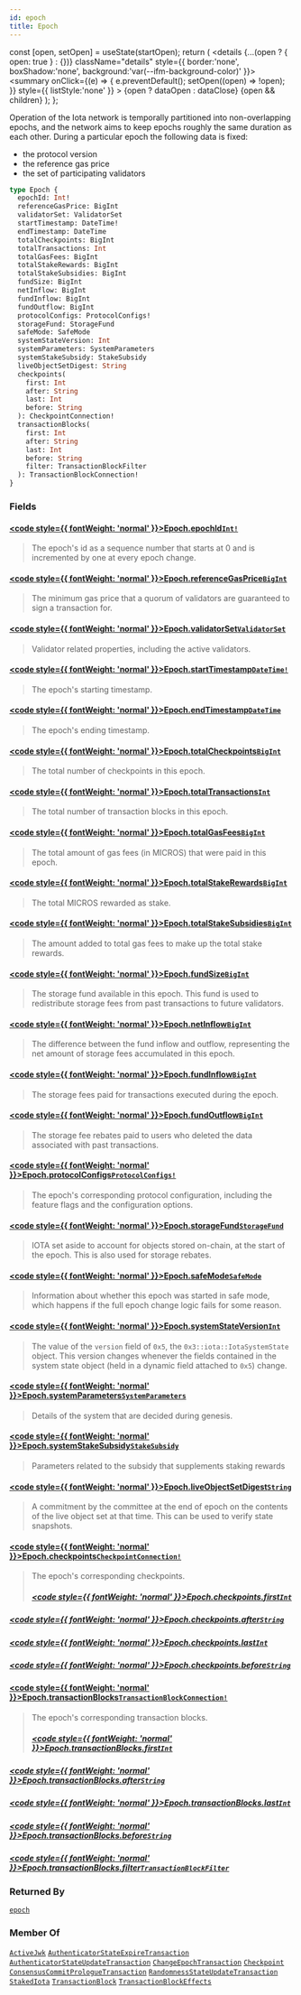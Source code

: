 ```yaml
---
id: epoch
title: Epoch
---
```









  const [open, setOpen] = useState(startOpen);
  return (
    <details {...(open ? { open: true } : {})} className="details" style={{ border:'none', boxShadow:'none', background:'var(--ifm-background-color)' }}>
      <summary
        onClick={(e) => {
          e.preventDefault();
          setOpen((open) => !open);
        }}
        style={{ listStyle:'none' }}
      >
      {open ? dataOpen : dataClose}
      </summary>
      {open && children}
    </details>
  );
};








Operation of the Iota network is temporally partitioned into non-overlapping
epochs, and the network aims to keep epochs roughly the same duration as
each other. During a particular epoch the following data is fixed:

- the protocol version
- the reference gas price
- the set of participating validators


```graphql
type Epoch {
  epochId: Int!
  referenceGasPrice: BigInt
  validatorSet: ValidatorSet
  startTimestamp: DateTime!
  endTimestamp: DateTime
  totalCheckpoints: BigInt
  totalTransactions: Int
  totalGasFees: BigInt
  totalStakeRewards: BigInt
  totalStakeSubsidies: BigInt
  fundSize: BigInt
  netInflow: BigInt
  fundInflow: BigInt
  fundOutflow: BigInt
  protocolConfigs: ProtocolConfigs!
  storageFund: StorageFund
  safeMode: SafeMode
  systemStateVersion: Int
  systemParameters: SystemParameters
  systemStakeSubsidy: StakeSubsidy
  liveObjectSetDigest: String
  checkpoints(
    first: Int
    after: String
    last: Int
    before: String
  ): CheckpointConnection!
  transactionBlocks(
    first: Int
    after: String
    last: Int
    before: String
    filter: TransactionBlockFilter
  ): TransactionBlockConnection!
}
```




### Fields

#### [<code style={{ fontWeight: 'normal' }}>Epoch.<b>epochId</b></code>](#)<Bullet />[`Int!`](/references/iota-api/iota-graphql/reference/types/scalars/int) <Badge class="badge badge--secondary" text="non-null"/> <Badge class="badge badge--secondary" text="scalar"/> 
> 
> 
> The epoch's id as a sequence number that starts at 0 and is incremented
> by one at every epoch change.
> 

#### [<code style={{ fontWeight: 'normal' }}>Epoch.<b>referenceGasPrice</b></code>](#)<Bullet />[`BigInt`](/references/iota-api/iota-graphql/reference/types/scalars/big-int) <Badge class="badge badge--secondary" text="scalar"/> 
> 
> 
> The minimum gas price that a quorum of validators are guaranteed to sign
> a transaction for.
> 

#### [<code style={{ fontWeight: 'normal' }}>Epoch.<b>validatorSet</b></code>](#)<Bullet />[`ValidatorSet`](/references/iota-api/iota-graphql/reference/types/objects/validator-set) <Badge class="badge badge--secondary" text="object"/> 
> 
> 
> Validator related properties, including the active validators.
> 

#### [<code style={{ fontWeight: 'normal' }}>Epoch.<b>startTimestamp</b></code>](#)<Bullet />[`DateTime!`](/references/iota-api/iota-graphql/reference/types/scalars/date-time) <Badge class="badge badge--secondary" text="non-null"/> <Badge class="badge badge--secondary" text="scalar"/> 
> 
> 
> The epoch's starting timestamp.
> 

#### [<code style={{ fontWeight: 'normal' }}>Epoch.<b>endTimestamp</b></code>](#)<Bullet />[`DateTime`](/references/iota-api/iota-graphql/reference/types/scalars/date-time) <Badge class="badge badge--secondary" text="scalar"/> 
> 
> 
> The epoch's ending timestamp.
> 

#### [<code style={{ fontWeight: 'normal' }}>Epoch.<b>totalCheckpoints</b></code>](#)<Bullet />[`BigInt`](/references/iota-api/iota-graphql/reference/types/scalars/big-int) <Badge class="badge badge--secondary" text="scalar"/> 
> 
> 
> The total number of checkpoints in this epoch.
> 

#### [<code style={{ fontWeight: 'normal' }}>Epoch.<b>totalTransactions</b></code>](#)<Bullet />[`Int`](/references/iota-api/iota-graphql/reference/types/scalars/int) <Badge class="badge badge--secondary" text="scalar"/> 
> 
> 
> The total number of transaction blocks in this epoch.
> 

#### [<code style={{ fontWeight: 'normal' }}>Epoch.<b>totalGasFees</b></code>](#)<Bullet />[`BigInt`](/references/iota-api/iota-graphql/reference/types/scalars/big-int) <Badge class="badge badge--secondary" text="scalar"/> 
> 
> 
> The total amount of gas fees (in MICROS) that were paid in this epoch.
> 

#### [<code style={{ fontWeight: 'normal' }}>Epoch.<b>totalStakeRewards</b></code>](#)<Bullet />[`BigInt`](/references/iota-api/iota-graphql/reference/types/scalars/big-int) <Badge class="badge badge--secondary" text="scalar"/> 
> 
> 
> The total MICROS rewarded as stake.
> 

#### [<code style={{ fontWeight: 'normal' }}>Epoch.<b>totalStakeSubsidies</b></code>](#)<Bullet />[`BigInt`](/references/iota-api/iota-graphql/reference/types/scalars/big-int) <Badge class="badge badge--secondary" text="scalar"/> 
> 
> 
> The amount added to total gas fees to make up the total stake rewards.
> 

#### [<code style={{ fontWeight: 'normal' }}>Epoch.<b>fundSize</b></code>](#)<Bullet />[`BigInt`](/references/iota-api/iota-graphql/reference/types/scalars/big-int) <Badge class="badge badge--secondary" text="scalar"/> 
> 
> 
> The storage fund available in this epoch.
> This fund is used to redistribute storage fees from past transactions
> to future validators.
> 

#### [<code style={{ fontWeight: 'normal' }}>Epoch.<b>netInflow</b></code>](#)<Bullet />[`BigInt`](/references/iota-api/iota-graphql/reference/types/scalars/big-int) <Badge class="badge badge--secondary" text="scalar"/> 
> 
> 
> The difference between the fund inflow and outflow, representing
> the net amount of storage fees accumulated in this epoch.
> 

#### [<code style={{ fontWeight: 'normal' }}>Epoch.<b>fundInflow</b></code>](#)<Bullet />[`BigInt`](/references/iota-api/iota-graphql/reference/types/scalars/big-int) <Badge class="badge badge--secondary" text="scalar"/> 
> 
> 
> The storage fees paid for transactions executed during the epoch.
> 

#### [<code style={{ fontWeight: 'normal' }}>Epoch.<b>fundOutflow</b></code>](#)<Bullet />[`BigInt`](/references/iota-api/iota-graphql/reference/types/scalars/big-int) <Badge class="badge badge--secondary" text="scalar"/> 
> 
> 
> The storage fee rebates paid to users who deleted the data associated
> with past transactions.
> 

#### [<code style={{ fontWeight: 'normal' }}>Epoch.<b>protocolConfigs</b></code>](#)<Bullet />[`ProtocolConfigs!`](/references/iota-api/iota-graphql/reference/types/objects/protocol-configs) <Badge class="badge badge--secondary" text="non-null"/> <Badge class="badge badge--secondary" text="object"/> 
> 
> 
> The epoch's corresponding protocol configuration, including the feature
> flags and the configuration options.
> 

#### [<code style={{ fontWeight: 'normal' }}>Epoch.<b>storageFund</b></code>](#)<Bullet />[`StorageFund`](/references/iota-api/iota-graphql/reference/types/objects/storage-fund) <Badge class="badge badge--secondary" text="object"/> 
> 
> 
> IOTA set aside to account for objects stored on-chain, at the start of
> the epoch. This is also used for storage rebates.
> 

#### [<code style={{ fontWeight: 'normal' }}>Epoch.<b>safeMode</b></code>](#)<Bullet />[`SafeMode`](/references/iota-api/iota-graphql/reference/types/objects/safe-mode) <Badge class="badge badge--secondary" text="object"/> 
> 
> 
> Information about whether this epoch was started in safe mode, which
> happens if the full epoch change logic fails for some reason.
> 

#### [<code style={{ fontWeight: 'normal' }}>Epoch.<b>systemStateVersion</b></code>](#)<Bullet />[`Int`](/references/iota-api/iota-graphql/reference/types/scalars/int) <Badge class="badge badge--secondary" text="scalar"/> 
> 
> 
> The value of the `version` field of `0x5`, the
> `0x3::iota::IotaSystemState` object.  This version changes whenever
> the fields contained in the system state object (held in a dynamic
> field attached to `0x5`) change.
> 

#### [<code style={{ fontWeight: 'normal' }}>Epoch.<b>systemParameters</b></code>](#)<Bullet />[`SystemParameters`](/references/iota-api/iota-graphql/reference/types/objects/system-parameters) <Badge class="badge badge--secondary" text="object"/> 
> 
> 
> Details of the system that are decided during genesis.
> 

#### [<code style={{ fontWeight: 'normal' }}>Epoch.<b>systemStakeSubsidy</b></code>](#)<Bullet />[`StakeSubsidy`](/references/iota-api/iota-graphql/reference/types/objects/stake-subsidy) <Badge class="badge badge--secondary" text="object"/> 
> 
> 
> Parameters related to the subsidy that supplements staking rewards
> 

#### [<code style={{ fontWeight: 'normal' }}>Epoch.<b>liveObjectSetDigest</b></code>](#)<Bullet />[`String`](/references/iota-api/iota-graphql/reference/types/scalars/string) <Badge class="badge badge--secondary" text="scalar"/> 
> 
> 
> A commitment by the committee at the end of epoch on the contents of the
> live object set at that time. This can be used to verify state
> snapshots.
> 

#### [<code style={{ fontWeight: 'normal' }}>Epoch.<b>checkpoints</b></code>](#)<Bullet />[`CheckpointConnection!`](/references/iota-api/iota-graphql/reference/types/objects/checkpoint-connection) <Badge class="badge badge--secondary" text="non-null"/> <Badge class="badge badge--secondary" text="object"/> 
> 
> 
> The epoch's corresponding checkpoints.
> ##### [<code style={{ fontWeight: 'normal' }}>Epoch.checkpoints.<b>first</b></code>](#)<Bullet />[`Int`](/references/iota-api/iota-graphql/reference/types/scalars/int) <Badge class="badge badge--secondary" text="scalar"/> 
> 
> 
> 
> 

##### [<code style={{ fontWeight: 'normal' }}>Epoch.checkpoints.<b>after</b></code>](#)<Bullet />[`String`](/references/iota-api/iota-graphql/reference/types/scalars/string) <Badge class="badge badge--secondary" text="scalar"/> 
> 
> 
> 
> 

##### [<code style={{ fontWeight: 'normal' }}>Epoch.checkpoints.<b>last</b></code>](#)<Bullet />[`Int`](/references/iota-api/iota-graphql/reference/types/scalars/int) <Badge class="badge badge--secondary" text="scalar"/> 
> 
> 
> 
> 

##### [<code style={{ fontWeight: 'normal' }}>Epoch.checkpoints.<b>before</b></code>](#)<Bullet />[`String`](/references/iota-api/iota-graphql/reference/types/scalars/string) <Badge class="badge badge--secondary" text="scalar"/> 
> 
> 
> 
> 

#### [<code style={{ fontWeight: 'normal' }}>Epoch.<b>transactionBlocks</b></code>](#)<Bullet />[`TransactionBlockConnection!`](/references/iota-api/iota-graphql/reference/types/objects/transaction-block-connection) <Badge class="badge badge--secondary" text="non-null"/> <Badge class="badge badge--secondary" text="object"/> 
> 
> 
> The epoch's corresponding transaction blocks.
> ##### [<code style={{ fontWeight: 'normal' }}>Epoch.transactionBlocks.<b>first</b></code>](#)<Bullet />[`Int`](/references/iota-api/iota-graphql/reference/types/scalars/int) <Badge class="badge badge--secondary" text="scalar"/> 
> 
> 
> 
> 

##### [<code style={{ fontWeight: 'normal' }}>Epoch.transactionBlocks.<b>after</b></code>](#)<Bullet />[`String`](/references/iota-api/iota-graphql/reference/types/scalars/string) <Badge class="badge badge--secondary" text="scalar"/> 
> 
> 
> 
> 

##### [<code style={{ fontWeight: 'normal' }}>Epoch.transactionBlocks.<b>last</b></code>](#)<Bullet />[`Int`](/references/iota-api/iota-graphql/reference/types/scalars/int) <Badge class="badge badge--secondary" text="scalar"/> 
> 
> 
> 
> 

##### [<code style={{ fontWeight: 'normal' }}>Epoch.transactionBlocks.<b>before</b></code>](#)<Bullet />[`String`](/references/iota-api/iota-graphql/reference/types/scalars/string) <Badge class="badge badge--secondary" text="scalar"/> 
> 
> 
> 
> 

##### [<code style={{ fontWeight: 'normal' }}>Epoch.transactionBlocks.<b>filter</b></code>](#)<Bullet />[`TransactionBlockFilter`](/references/iota-api/iota-graphql/reference/types/inputs/transaction-block-filter) <Badge class="badge badge--secondary" text="input"/> 
> 
> 
> 
> 





### Returned By

[`epoch`](/references/iota-api/iota-graphql/reference/api/queries/epoch)  <Badge class="badge badge--secondary" text="query"/>

### Member Of

[`ActiveJwk`](/references/iota-api/iota-graphql/reference/types/objects/active-jwk)  <Badge class="badge badge--secondary" text="object"/><Bullet />[`AuthenticatorStateExpireTransaction`](/references/iota-api/iota-graphql/reference/types/objects/authenticator-state-expire-transaction)  <Badge class="badge badge--secondary" text="object"/><Bullet />[`AuthenticatorStateUpdateTransaction`](/references/iota-api/iota-graphql/reference/types/objects/authenticator-state-update-transaction)  <Badge class="badge badge--secondary" text="object"/><Bullet />[`ChangeEpochTransaction`](/references/iota-api/iota-graphql/reference/types/objects/change-epoch-transaction)  <Badge class="badge badge--secondary" text="object"/><Bullet />[`Checkpoint`](/references/iota-api/iota-graphql/reference/types/objects/checkpoint)  <Badge class="badge badge--secondary" text="object"/><Bullet />[`ConsensusCommitPrologueTransaction`](/references/iota-api/iota-graphql/reference/types/objects/consensus-commit-prologue-transaction)  <Badge class="badge badge--secondary" text="object"/><Bullet />[`RandomnessStateUpdateTransaction`](/references/iota-api/iota-graphql/reference/types/objects/randomness-state-update-transaction)  <Badge class="badge badge--secondary" text="object"/><Bullet />[`StakedIota`](/references/iota-api/iota-graphql/reference/types/objects/staked-iota)  <Badge class="badge badge--secondary" text="object"/><Bullet />[`TransactionBlock`](/references/iota-api/iota-graphql/reference/types/objects/transaction-block)  <Badge class="badge badge--secondary" text="object"/><Bullet />[`TransactionBlockEffects`](/references/iota-api/iota-graphql/reference/types/objects/transaction-block-effects)  <Badge class="badge badge--secondary" text="object"/>


